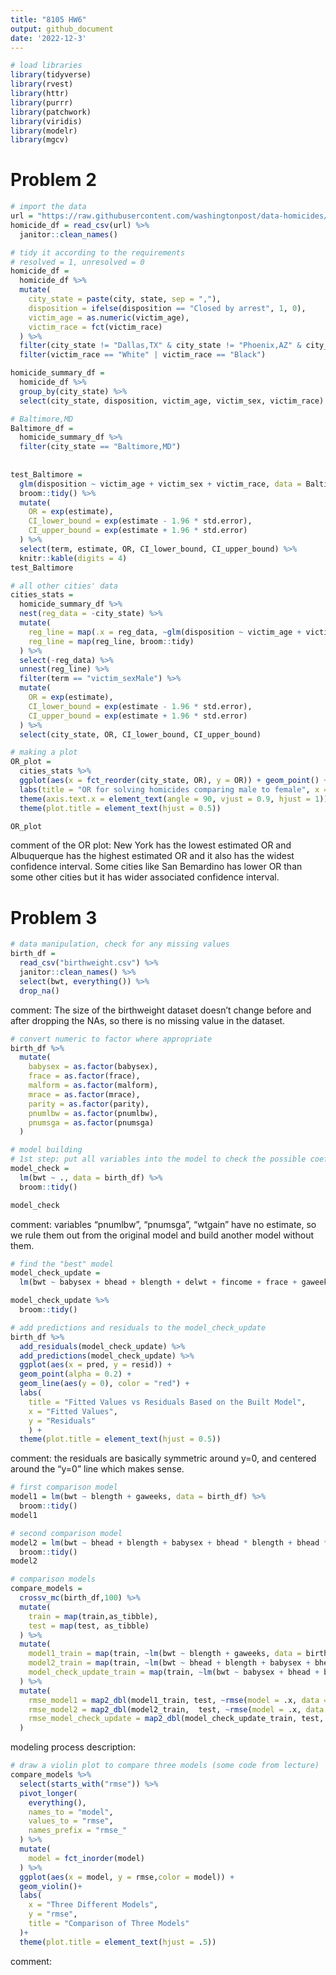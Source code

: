```yaml
---
title: "8105 HW6"
output: github_document
date: '2022-12-3'
---
```


```r
# load libraries
library(tidyverse)
library(rvest)
library(httr)
library(purrr)
library(patchwork)
library(viridis)
library(modelr)
library(mgcv)
```

# Problem 2
```r
# import the data 
url = "https://raw.githubusercontent.com/washingtonpost/data-homicides/master/homicide-data.csv"
homicide_df = read_csv(url) %>% 
  janitor::clean_names()
```

```r
# tidy it according to the requirements
# resolved = 1, unresolved = 0
homicide_df = 
  homicide_df %>% 
  mutate(
    city_state = paste(city, state, sep = ","),
    disposition = ifelse(disposition == "Closed by arrest", 1, 0),
    victim_age = as.numeric(victim_age),
    victim_race = fct(victim_race)
  ) %>% 
  filter(city_state != "Dallas,TX" & city_state != "Phoenix,AZ" & city_state != "Kansas City,MO" & city_state != "Tulsa,AL") %>% 
  filter(victim_race == "White" | victim_race == "Black")
```

```r
homicide_summary_df = 
  homicide_df %>% 
  group_by(city_state) %>% 
  select(city_state, disposition, victim_age, victim_sex, victim_race)
```

```r
# Baltimore,MD
Baltimore_df = 
  homicide_summary_df %>% 
  filter(city_state == "Baltimore,MD") 
  
 
test_Baltimore = 
  glm(disposition ~ victim_age + victim_sex + victim_race, data = Baltimore_df, family = binomial()) %>%
  broom::tidy() %>% 
  mutate(
    OR = exp(estimate),
    CI_lower_bound = exp(estimate - 1.96 * std.error),
    CI_upper_bound = exp(estimate + 1.96 * std.error)
  ) %>% 
  select(term, estimate, OR, CI_lower_bound, CI_upper_bound) %>% 
  knitr::kable(digits = 4)
test_Baltimore

```

```r
# all other cities' data
cities_stats = 
  homicide_summary_df %>% 
  nest(reg_data = -city_state) %>% 
  mutate(
    reg_line = map(.x = reg_data, ~glm(disposition ~ victim_age + victim_sex + victim_race, data = .x, family = binomial())),
    reg_line = map(reg_line, broom::tidy)
  ) %>% 
  select(-reg_data) %>% 
  unnest(reg_line) %>% 
  filter(term == "victim_sexMale") %>% 
  mutate(
    OR = exp(estimate),
    CI_lower_bound = exp(estimate - 1.96 * std.error),
    CI_upper_bound = exp(estimate + 1.96 * std.error)
  ) %>% 
  select(city_state, OR, CI_lower_bound, CI_upper_bound)

# making a plot
OR_plot =
  cities_stats %>% 
  ggplot(aes(x = fct_reorder(city_state, OR), y = OR)) + geom_point() + geom_errorbar(aes(ymin = CI_lower_bound, ymax = CI_upper_bound)) +
  labs(title = "OR for solving homicides comparing male to female", x = "City/State", y = "OR") +
  theme(axis.text.x = element_text(angle = 90, vjust = 0.9, hjust = 1)) +
  theme(plot.title = element_text(hjust = 0.5)) 

OR_plot
```
comment of the OR plot:
New York has the lowest estimated OR and Albuquerque has the highest estimated OR and it also has the widest confidence interval. Some cities like San Bemardino has lower OR than some other cities but it has wider associated confidence interval.

# Problem 3
```r
# data manipulation, check for any missing values
birth_df =
  read_csv("birthweight.csv") %>% 
  janitor::clean_names() %>% 
  select(bwt, everything()) %>% 
  drop_na()
```
comment: The size of the birthweight dataset doesn't change before and after dropping the NAs, so there is no missing value in the dataset.

```r
# convert numeric to factor where appropriate
birth_df %>% 
  mutate(
    babysex = as.factor(babysex),
    frace = as.factor(frace),
    malform = as.factor(malform),
    mrace = as.factor(mrace),
    parity = as.factor(parity),
    pnumlbw = as.factor(pnumlbw),
    pnumsga = as.factor(pnumsga)
  )
```

```r
# model building
# 1st step: put all variables into the model to check the possible coefficients
model_check = 
  lm(bwt ~ ., data = birth_df) %>% 
  broom::tidy()

model_check
```
comment: variables "pnumlbw", "pnumsga", "wtgain" have no estimate, so we rule them out from the original model and build another model without them.

```r
# find the "best" model 
model_check_update =
  lm(bwt ~ babysex + bhead + blength + delwt + fincome + frace + gaweeks + malform + menarche + mheight + momage + mrace + parity + ppbmi + ppwt + smoken, data = birth_df)

model_check_update %>% 
  broom::tidy()
```

```r
# add predictions and residuals to the model_check_update
birth_df %>% 
  add_residuals(model_check_update) %>% 
  add_predictions(model_check_update) %>% 
  ggplot(aes(x = pred, y = resid)) + 
  geom_point(alpha = 0.2) +
  geom_line(aes(y = 0), color = "red") +
  labs(
    title = "Fitted Values vs Residuals Based on the Built Model",
    x = "Fitted Values",
    y = "Residuals"
    ) +
  theme(plot.title = element_text(hjust = 0.5))
```
comment: the residuals are basically symmetric around y=0, and centered around the "y=0" line which makes sense.
  
```r
# first comparison model
model1 = lm(bwt ~ blength + gaweeks, data = birth_df) %>% 
  broom::tidy()
model1
```

```r
# second comparison model
model2 = lm(bwt ~ bhead + blength + babysex + bhead * blength + bhead * babysex + blength * babysex + bhead * blength * babysex, data = birth_df) %>% 
  broom::tidy()
model2
```

```r
# comparison models
compare_models = 
  crossv_mc(birth_df,100) %>% 
  mutate(
    train = map(train,as_tibble),
    test = map(test, as_tibble)
  ) %>% 
  mutate(
    model1_train = map(train, ~lm(bwt ~ blength + gaweeks, data = birth_df)),
    model2_train = map(train, ~lm(bwt ~ bhead + blength + babysex + bhead * blength + bhead * babysex + blength * babysex + bhead * blength * babysex, data = birth_df)),
    model_check_update_train = map(train, ~lm(bwt ~ babysex + bhead + blength + delwt + fincome + frace + gaweeks + malform + menarche + mheight + momage + mrace + parity + ppbmi + ppwt + smoken, data = birth_df))
  ) %>% 
  mutate(
    rmse_model1 = map2_dbl(model1_train, test, ~rmse(model = .x, data = .y)),
    rmse_model2 = map2_dbl(model2_train,  test, ~rmse(model = .x, data = .y)),
    rmse_model_check_update = map2_dbl(model_check_update_train, test, ~rmse(model = .x, data = .y)),
  )
```
modeling process description:

```r
# draw a violin plot to compare three models (some code from lecture)
compare_models %>% 
  select(starts_with("rmse")) %>% 
  pivot_longer(
    everything(),
    names_to = "model",
    values_to = "rmse",
    names_prefix = "rmse_"
  ) %>% 
  mutate(
    model = fct_inorder(model)
  ) %>% 
  ggplot(aes(x = model, y = rmse,color = model)) + 
  geom_violin()+
  labs(
    x = "Three Different Models",
    y = "rmse",
    title = "Comparison of Three Models"
  )+
  theme(plot.title = element_text(hjust = .5))
```
comment:









